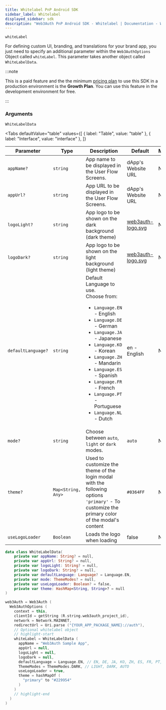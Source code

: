 ```yaml
---
title: Whitelabel PnP Android SDK
sidebar_label: Whitelabel
displayed_sidebar: sdk
description: "Web3Auth PnP Android SDK - Whitelabel | Documentation - Web3Auth"
---
```



`whiteLabel`

For defining custom UI, branding, and translations for your brand app, you just need to specify an additional parameter within the `Web3AuthOptions`
Object called `whiteLabel`. This parameter takes another object called `WhiteLabelData`.

:::note

This is a paid feature and the the minimum [pricing plan](https://web3auth.io/pricing.html) to use this SDK in a production environment is the
**Growth Plan**. You can use this feature in the development environment for free.

:::

### Arguments

`WhiteLabelData`

<Tabs
  defaultValue="table"
  values={[
    { label: "Table", value: "table" },
    { label: "Interface", value: "interface" },
  ]}
>

<TabItem value="table">

| Parameter          | Type               | Description                                                                                                                                                                                                                                                                                                                                           | Default                                                           | Mandatory |
| ------------------ | ------------------ | ----------------------------------------------------------------------------------------------------------------------------------------------------------------------------------------------------------------------------------------------------------------------------------------------------------------------------------------------------- | ----------------------------------------------------------------- | --------- |
| `appName?`         | `string`           | App name to be displayed in the User Flow Screens.                                                                                                                                                                                                                                                                                                    | dApp's Website URL                                                | No        |
| `appUrl?`          | `string`           | App URL to be displayed in the User Flow Screens.                                                                                                                                                                                                                                                                                                     | dApp's Website URL                                                | No        |
| `logoLight?`       | `string`           | App logo to be shown on the dark background (dark theme)                                                                                                                                                                                                                                                                                              | [web3auth-logo.svg](https://images.web3auth.io/web3auth-logo.svg) | No        |
| `logoDark?`        | `string`           | App logo to be shown on the light background (light theme)                                                                                                                                                                                                                                                                                            | [web3auth-logo.svg](https://images.web3auth.io/web3auth-logo.svg) | No        |
| `defaultLanguage?` | `string`           | Default Language to use. <br/> Choose from: <ul><li>`Language.EN` - English</li><li>`Language.DE` - German</li><li>`Language.JA` - Japanese</li><li>`Language.KO` - Korean</li><li>`Language.ZH` - Mandarin</li><li>`Language.ES` - Spanish</li><li>`Language.FR` - French</li><li>`Language.PT` - Portuguese</li><li>`Language.NL` - Dutch</li></ul> | en - English                                                      | No        |
| `mode?`            | `string`           | Choose between `auto`, `light` or `dark` modes.                                                                                                                                                                                                                                                                                                       | `auto`                                                            | No        |
| `theme?`           | `Map<String, Any>` | Used to customize the theme of the login modal with the following options <br /> `'primary'` - To customize the primary color of the modal's content                                                                                                                                                                                                  | `#0364FF`                                                         | No        |
| `useLogoLoader`    | `Boolean`          | Loads the logo when loading                                                                                                                                                                                                                                                                                                                           | false                                                             | No        |

</TabItem>

<TabItem value="interface">

```kotlin
data class WhiteLabelData(
    private var appName: String? = null,
    private var appUrl: String? = null,
    private var logoLight: String? = null,
    private var logoDark: String? = null,
    private var defaultLanguage: Language? = Language.EN,
    private var mode: ThemeModes? = null,
    private var useLogoLoader: Boolean? = false,
    private var theme: HashMap<String, String>? = null
)
```

</TabItem>

</Tabs>

```kotlin title="Usage"
web3Auth = Web3Auth (
  Web3AuthOptions (
    context = this,
    clientId = getString (R.string.web3auth_project_id),
    network = Network.MAINNET,
    redirectUrl = Uri.parse ("{YOUR_APP_PACKAGE_NAME}://auth"),
    // Optional whitelabel object
    // highlight-start
    whiteLabel = WhiteLabelData (
      appName = "Web3Auth Sample App",
      appUrl = null,
      logoLight = null,
      logoDark = null,
      defaultLanguage = Language.EN, // EN, DE, JA, KO, ZH, ES, FR, PT, NL
      ThemeModes = ThemeModes.DARK, // LIGHT, DARK, AUTO
      useLogoLoader = true,
      theme = hashMapOf (
        "primary" to "#229954"
      )
    )
    // highlight-end
  )
)
```
